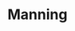 
# Manning
<ProjectDetails
  floatRight
  region="Crownlands"
  house="House Manning"
  type="Keep"
  status="Completed"
  warp="/warp manning"
  projectLead="Syorre, Knight_Krawler"
  dateStarted="2015-03-10T07:00:00+00:00"
  dateCompleted="2015-03-10T07:00:00+00:00"
/>
